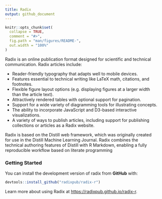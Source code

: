 ```yaml
---
title: Radix
output: github_document
---
```


<!-- README.md is generated from README.Rmd. Please edit that file -->

```r
knitr::opts_chunk$set(
  collapse = TRUE,
  comment = "#>",
  fig.path = "man/figures/README-",
  out.width = "100%"
)
```

Radix is an online publication format designed for scientific and technical communication. Radix articles include:

- Reader-friendly typography that adapts well to mobile devices.
- Features essential to technical writing like LaTeX math, citations, and footnotes.
- Flexible figure layout options (e.g. displaying figures at a larger width than the article text).
- Attractively rendered tables with optional support for pagination.
- Support for a wide variety of diagramming tools for illustrating concepts.
- The ability to incorporate JavaScript and D3-based interactive visualizations.
- A variety of ways to publish articles, including support for publishing collections or articles as a Radix website.

Radix is based on the Distill web framework, which was originally created for use in the Distill Machine Learning Journal. Radix combines the technical authoring features of Distill with R Markdown, enabling a fully reproducible workflow based on literate programming

### Getting Started

You can install the development version of radix from **GitHub** with:

``` r
devtools::install_github("radixpub/radix-r")
```

Learn more about using Radix at <https://radixpub.github.io/radix-r>.




